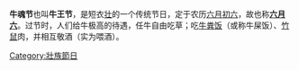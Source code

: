 {{Multiple issues|
{{Unreferenced|time=2022-01-30T15:24:11+00:00}}
{{Orphan|time=2022-01-30T15:24:11+00:00}}
}}
'''牛魂节'''也叫'''牛王节'''，是短衣[[壮族|壮]]的一个传统节日，定于农历[[六月初六|六月初六]]，故也称'''[[六月六|六月六]]'''。过节时，人们给牛极高的待遇，任牛自由吃草；吃[[牛粪饭|牛粪饭]]（或称牛屎饭）、[[竹鼠|竹鼠]]肉，并相互敬酒（实为喂酒）。
[[Category:壯族節日|Category:壯族節日]]